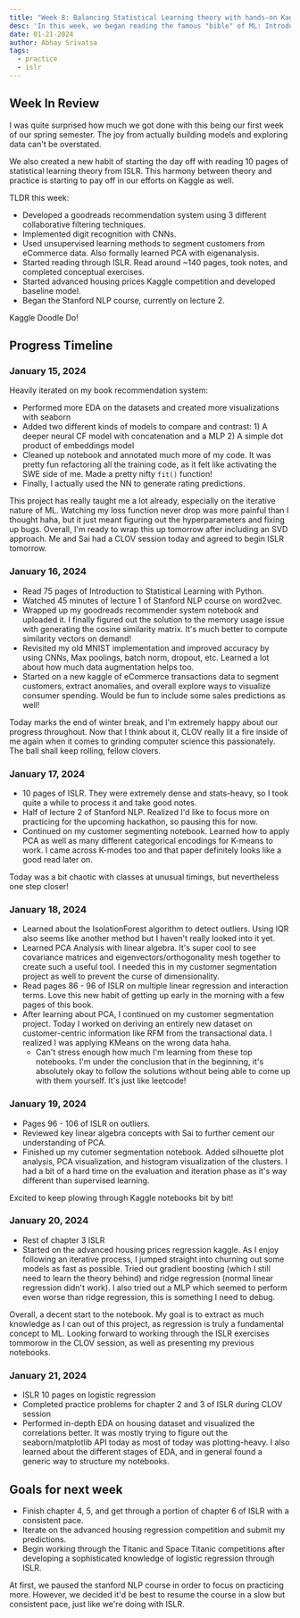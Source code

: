 ```yaml
---
title: "Week 8: Balancing Statistical Learning theory with hands-on Kaggle practice"
desc: 'In this week, we began reading the famous "bible" of ML: Introduction to Statistical Learning (with Python). We also practiced recommendation systems, K-means, and regression.'
date: 01-21-2024
author: Abhay Srivatsa
tags:
  - practice
  - islr
---
```

## Week In Review

I was quite surprised how much we got done with this being our first week of our spring semester. The joy from actually building models and exploring data can't be overstated.

We also created a new habit of starting the day off with reading 10 pages of statistical learning theory from ISLR. This harmony between theory and practice is starting to pay off in our efforts on Kaggle as well.

TLDR this week:
- Developed a goodreads recommendation system using 3 different collaborative filtering techniques.
- Implemented digit recognition with CNNs.
- Used unsupervised learning methods to segment customers from eCommerce data. Also formally learned PCA with eigenanalysis.
- Started reading through ISLR. Read around ~140 pages, took notes, and completed conceptual exercises.
- Started advanced housing prices Kaggle competition and developed baseline model.
- Began the Stanford NLP course, currently on lecture 2.

Kaggle Doodle Do!
## Progress Timeline
### January 15, 2024
Heavily iterated on my book recommendation system:
- Performed more EDA on the datasets and created more visualizations with seaborn
- Added two different kinds of models to compare and contrast: 1) A deeper neural CF model with concatenation and a MLP 2) A simple dot product of embeddings model
- Cleaned up notebook and annotated much more of my code. It was pretty fun refactoring all the training code, as it felt like activating the SWE side of me. Made a pretty nifty `fit()` function!
- Finally, I actually used the NN to generate rating predictions.

This project has really taught me a lot already, especially on the iterative nature of ML. Watching my loss function never drop was more painful than I thought haha, but it just meant figuring out the hyperparameters and fixing up bugs. Overall, I'm ready to wrap this up tomorrow after including an SVD approach. Me and Sai had a CLOV session today and agreed to begin ISLR tomorrow.
### January 16, 2024
- Read 75 pages of Introduction to Statistical Learning with Python.
- Watched 45 minutes of lecture 1 of Stanford NLP course on word2vec.
- Wrapped up my goodreads recommender system notebook and uploaded it. I finally figured out the solution to the memory usage issue with generating the cosine similarity matrix. It's much better to compute similarity vectors on demand!
- Revisited my old MNIST implementation and improved accuracy by using CNNs, Max poolings, batch norm, dropout, etc. Learned a lot about how much data augmentation helps too.
- Started on a new kaggle of eCommerce transactions data to segment customers, extract anomalies, and overall explore ways to visualize consumer spending. Would be fun to include some sales predictions as well!

Today marks the end of winter break, and I'm extremely happy about our progress throughout. Now that I think about it, CLOV really lit a fire inside of me again when it comes to grinding computer science this passionately. The ball shall keep rolling, fellow clovers.

### January 17, 2024
- 10 pages of ISLR. They were extremely dense and stats-heavy, so I took quite a while to process it and take good notes.
- Half of lecture 2 of Stanford NLP. Realized I'd like to focus more on practicing for the upcoming hackathon, so pausing this for now.
- Continued on my customer segmenting notebook. Learned how to apply PCA as well as many different categorical encodings for K-means to work. I came across K-modes too and that paper definitely looks like a good read later on.

Today was a bit chaotic with classes at unusual timings, but nevertheless one step closer!
### January 18, 2024
- Learned about the IsolationForest algorithm to detect outliers. Using IQR also seems like another method but I haven't really looked into it yet.
- Learned PCA Analysis with linear algebra. It's super cool to see covariance matrices and eigenvectors/orthogonality mesh together to create such a useful tool. I needed this in my customer segmentation project as well to prevent the curse of dimensionality.
- Read pages 86 - 96 of ISLR on multiple linear regression and interaction terms. Love this new habit of getting up early in the morning with a few pages of this book.
- After learning about PCA, I continued on my customer segmentation project. Today I worked on deriving an entirely new dataset on customer-centric information like RFM from the transactional data. I realized I was applying KMeans on the wrong data haha.
	- Can't stress enough how much I'm learning from these top notebooks. I'm under the conclusion that in the beginning, it's absolutely okay to follow the solutions without being able to come up with them yourself. It's just like leetcode!
### January 19, 2024
- Pages 96 - 106 of ISLR on outliers.
- Reviewed key linear algebra concepts with Sai to further cement our understanding of PCA.
- Finished up my cutomer segmentation notebook. Added silhouette plot analysis, PCA visualization, and histogram visualization of the clusters. I had a bit of a hard time on the evaluation and iteration phase as it's way different than supervised learning.

Excited to keep plowing through Kaggle notebooks bit by bit!
### January 20, 2024
- Rest of chapter 3 ISLR
- Started on the advanced housing prices regression kaggle. As I enjoy following an iterative process, I jumped straight into churning out some models as fast as possible. Tried out gradient boosting (which I still need to learn the theory behind) and ridge regression (normal linear regression didn't work). I also tried out a MLP which seemed to perform even worse than ridge regression, this is something I need to debug.

Overall, a decent start to the notebook. My goal is to extract as much knowledge as I can out of this project, as regression is truly a fundamental concept to ML. Looking forward to working through the ISLR exercises tommorow in the CLOV session, as well as presenting my previous notebooks.
### January 21, 2024
- ISLR 10 pages on logistic regression
- Completed practice problems for chapter 2 and 3 of ISLR during CLOV session
- Performed in-depth EDA on housing dataset and visualized the correlations better. It was mostly trying to figure out the seaborn/matplotlib API today as most of today was plotting-heavy. I also learned about the different stages of EDA, and in general found a generic way to structure my notebooks.
## Goals for next week
- Finish chapter 4, 5, and get through a portion of chapter 6 of ISLR with a consistent pace.
- Iterate on the advanced housing regression competition and submit my predictions. 
- Begin working through the Titanic and Space Titanic competitions after developing a sophisticated knowledge of logistic regression through ISLR. 

At first, we paused the stanford NLP course in order to focus on practicing more. However, we decided it'd be best to resume the course in a slow but consistent pace, just like we're doing with ISLR. 

